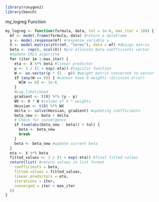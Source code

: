 ```r
library(roxygen2)
library(bench)
```


my_logreg Function
```r
my_logreg <- function(formula, data, tol = 1e-6, max_iter = 100) {
  mf <- model.frame(formula, data) #return a dataframe
  y <- model.response(mf) #response variable y
  X <- model.matrix(attr(mf, "terms"), data = mf) #design matrix
  beta <- rep(0, ncol(X)) #pre allocate beta coefficients vector
  #Update IRLS algorithm
  for (iter in 1:max_iter) {
    eta <- X %*% beta #linear predictor
    p <- 1 / (1 + exp(-eta)) #logistic function
    W <- as.vector(p * (1 - p)) #weight matrix converted to vector
    if (any(W == 0)) { #cannot have 0 weights (division error)
      W[W == 0] <- 1e-6
    }
    #Log-likelihood
    gradient <- t(X) %*% (y - p)
    WX <- X * W #column of X * weights
    Hessian <- t(X) %*% WX
    delta <- solve(Hessian, gradient) #updating coefficients
    beta_new <- beta + delta
    # Check for convergence
    if (sum(abs(beta_new - beta)) < tol) {
      beta <- beta_new
      break
    }
    beta <- beta_new #update current beta
  }
  eta <- X %*% beta
  fitted_values <- 1 / (1 + exp(-eta)) #final fitted values
  return(list( #return values in list format
    coefficients = beta,
    fitted.values = fitted_values,
    linear.predictors = eta,
    iterations = iter,
    converged = iter < max_iter
  ))
}
```



